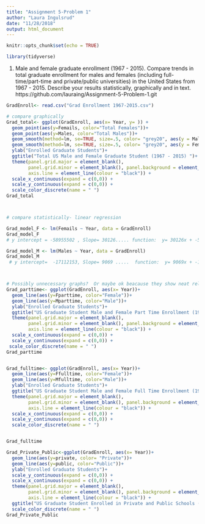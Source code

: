 ```yaml
---
title: "Assignment 5-Problem 1"
author: "Laura Ingulsrud"
date: "11/28/2018"
output: html_document
---
```


```r
knitr::opts_chunk$set(echo = TRUE)
```


```r
library(tidyverse)
```
1) Male and female graduate enrollment (1967 - 2015). Compare trends in total graduate enrollment
for males and females (including full-time/part-time and private/public universities) in the United States from 1967 - 2015. Describe your results statistically, graphically and in text.
https://github.com/lauraing/Assignment-5-Problem-1.git



```r

GradEnroll<- read.csv("Grad Enrollment 1967-2015.csv")

```


```r

# compare graphically
Grad_total<- ggplot(GradEnroll, aes(x= Year, y= )) +
  geom_point(aes(y=Femails, color="Total Females"))+
  geom_point(aes(y=Males, color="Total Males"))+
  geom_smooth(method=lm, se=TRUE, size=.5, color= "grey20", aes(y = Males))+
  geom_smooth(method=lm, se=TRUE, size=.5, color= "grey20", aes(y = Femails))+
  ylab("Enrolled Graduate Students")+
  ggtitle("Total US Male and Female Graduate Student (1967 - 2015) ")+
  theme(panel.grid.major = element_blank(),
        panel.grid.minor = element_blank(), panel.background = element_blank(),
        axis.line = element_line(colour = "black")) +
  scale_x_continuous(expand = c(0,0)) +
  scale_y_continuous(expand = c(0,0)) +
  scale_color_discrete(name = " ")
Grad_total



# compare statistically- linear regression

Grad_model_F <- lm(Femails ~ Year, data = GradEnroll)
Grad_model_F
# y intercept = -58955502 , Slope= 30126..... function:  y= 30126x + -58955502..... this will allow you to find the amount of Female graduate students in any given year.

Grad_model_M <- lm(Males ~ Year, data = GradEnroll)
Grad_model_M
 # y intercept=  -17112153, Slope= 9069 .....  function:  y= 9069x + -17112153... this will allow you to find the amount of male graduate students in any given year.



# Possibly unnecessary graphs?  Or maybe ok beacause they show neat relationships?
Grad_parttime<- ggplot(GradEnroll, aes(x= Year))+
  geom_line(aes(y=Fparttime, color="Female"))+
  geom_line(aes(y=Mparttime, color="Male"))+
  ylab("Enrolled Graduate Students")+
  ggtitle("US Graduate Student Male and Female Part Time Enrollment (1967 - 2015) ")+
  theme(panel.grid.major = element_blank(),
        panel.grid.minor = element_blank(), panel.background = element_blank(),
        axis.line = element_line(colour = "black")) +
  scale_x_continuous(expand = c(0,0)) +
  scale_y_continuous(expand = c(0,0)) +
 scale_color_discrete(name = " ")
Grad_parttime


Grad_fulltime<- ggplot(GradEnroll, aes(x= Year))+
  geom_line(aes(y=Ffulltime, color="Female"))+
  geom_line(aes(y=Mfulltime, color="Male"))+
  ylab("Enrolled Graduate Students")+
  ggtitle("US Graduate Student Male and Female Full Time Enrollment (1967 - 2015) ")+
  theme(panel.grid.major = element_blank(),
        panel.grid.minor = element_blank(), panel.background = element_blank(),
        axis.line = element_line(colour = "black")) +
  scale_x_continuous(expand = c(0,0)) +
  scale_y_continuous(expand = c(0,0)) +
  scale_color_discrete(name = " ")


Grad_fulltime

Grad_Private_Public<-ggplot(GradEnroll, aes(x= Year))+
  geom_line(aes(y=private, color= "Private"))+
  geom_line(aes(y=public, color="Public"))+
  ylab("Enrolled Graduate Students")+
  scale_y_continuous(expand = c(0,0)) +
  scale_x_continuous(expand = c(0,0)) +
  theme(panel.grid.major = element_blank(),
        panel.grid.minor = element_blank(), panel.background = element_blank(),
        axis.line = element_line(colour = "black")) +
  ggtitle("US Graduate Student Enrolled in Private and Public Schools (1967 - 2015)")+
  scale_color_discrete(name = " ")
Grad_Private_Public




```


